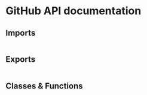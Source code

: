 
# GitHub API documentation

## Imports

```

```

## Exports

```

```

## Classes & Functions

```

```

<Authors path="apps/docs/pages/api-docs/github.mdx" />
